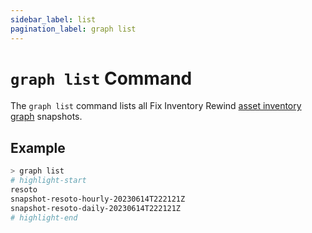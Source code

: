 ```yaml
---
sidebar_label: list
pagination_label: graph list
---
```


# `graph list` Command

The `graph list` command lists all Fix Inventory Rewind [asset inventory graph](../../../concepts/asset-inventory-graph/index.mdx) snapshots.

## Example

```bash
> graph list
# highlight-start
resoto
snapshot-resoto-hourly-20230614T222121Z
snapshot-resoto-daily-20230614T222121Z
# highlight-end
```
